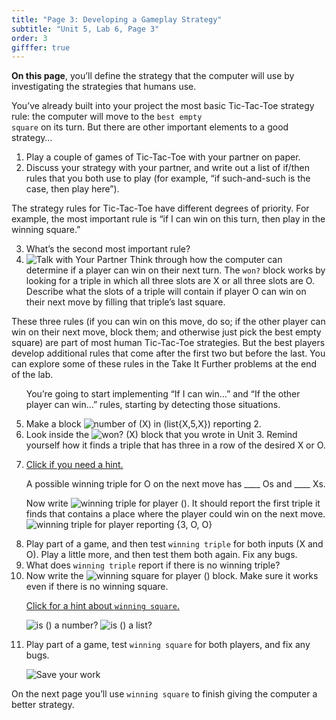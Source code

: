 ```yaml
---
title: "Page 3: Developing a Gameplay Strategy"
subtitle: "Unit 5, Lab 6, Page 3"
order: 3
gifffer: true
---
```


::: learn
<!--<p><strong>In this lab</strong>, you'll make the computer play against the human player <em>strategically</em>.</p>-->

<p><strong>On this page</strong>, you'll define the strategy that the
computer will use by investigating the strategies that humans use.</p>
:::

<p>You've already built into your project the most basic Tic-Tac-Toe
strategy rule: the computer will move to the <code>best empty
square</code> on its turn. But there are other important elements to a
good strategy...</p>

::: {#first .forYouToDo}
<ol>

<li>Play a couple of games of Tic-Tac-Toe with your partner on
paper.</li>

<li>Discuss your strategy with your partner, and write out a list of
if/then rules that you both use to play (for example, "if such-and-such
is the case, then play here").</li>

</ol>
:::

<p>The strategy rules for Tic-Tac-Toe have different degrees of
priority. For example, the most important rule is "if I can win on this
turn, then play in the winning square."</p>

::: forYouToDo
<ol start="3">

<li>What's the second most important rule?</li>

<li><img src="/img/icons/talk-with-your-partner.png" title="Talk with Your Partner" alt="Talk with Your Partner" class="float-end"/>
Think through how the computer can determine if a player can win on
their next turn. The <code>won?</code> block works by looking for a
triple in which all three slots are X or all three slots are O. Describe
what the slots of a triple will contain if player O can win on their
next move by filling that triple's last square.</li>

</ol>
:::

::: endnote
These three rules (if you can win on this move, do so; if the other
player can win on their next move, block them; and otherwise just pick
the best empty square) are part of most human Tic-Tac-Toe strategies.
But the best players develop additional rules that come after the first
two but before the last. You can explore some of these rules in the Take
It Further problems at the end of the lab.
:::

::: forYouToDo
<ol start="5">

You're going to start implementing "If I can win..." and "If the other
player can win..." rules, starting by detecting those situations.

<li>Make a block
<img src="/img/5-algorithms/how-many-x-in-x-5-x-reporting.png" title="number of (X) in (list{X,5,X}) reporting 2" alt="number of (X) in (list{X,5,X}) reporting 2"/>.</li>

<li>Look inside the
<img src="/img/5-algorithms/wonp-x.png" title="won? (X)" alt="won? (X)"/>
block that you wrote in Unit 3. Remind yourself how it finds a triple
that has three in a row of the desired X or O.</li>

<li>

::: sidenoteBig
<a href="#hint-what-wins" data-bs-toggle="collapse" title="Click if you need a hint.">Click
if you need a hint.</a>

::: {#hint-what-wins .collapse}
A possible winning triple for O on the next move has \_\_\_\_ Os and
\_\_\_\_ Xs.
:::
:::

Now write
<img src="/img/5-algorithms/winning-triple-for-player.png" title="winning triple for player ()" alt="winning triple for player ()"/>.
It should report the first triple it finds that contains a place where
the player could win on the next move.<br />
<img src="/img/5-algorithms/winning-triple-for-player-reporting.png" title="winning triple for player reporting {3, O, O}" alt="winning triple for player reporting {3, O, O}" class="ms-4"/>

</li>

<li>Play part of a game, and then test <code>winning triple</code> for
both inputs (X and O). Play a little more, and then test them both
again. Fix any bugs.</li>

<li>What does <code>winning triple</code> report if there is no winning
triple?</li>

<li>Now write the
<img src="/img/5-algorithms/winning-square-for-player.png" title="winning square for player ()" alt="winning square for player ()"/>
block. Make sure it works even if there is no winning square.</li>

::: endnote
<a href="#hint-winning-square" data-bs-toggle="collapse" title="Click for a hint about building winning square for player.">Click
for a hint about <code>winning square</code>.</a>

::: {#hint-winning-square .collapse}
<img src="/img/blocks/is-a-number.png" title="is () a number?" alt="is () a number?" class="ms-4"/>
<img src="/img/blocks/is-a-list.png" title="is () a list?" alt="is () a list?" class="ms-4"/>
:::
:::

<li>Play part of a game, test <code>winning square</code> for both
players, and fix any bugs.</li>

<img src="/img/icons/save-now.png" title="Save your work" alt="Save your work" class="inline"/>

</ol>
:::

<p>On the next page you'll use <code>winning square</code> to finish
giving the computer a better strategy.</p>
